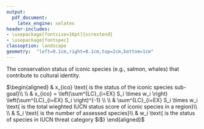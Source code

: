 ```yaml
---
output:
  pdf_document: 
    latex_engine: xelatex
header-includes:
- \usepackage[fontsize=16pt]{scrextend}
- \usepackage{fontspec}
classoption: landscape
geometry:  "left=0.1cm,right=0.1cm,top=2cm,bottom=1cm"
---
```


\pagenumbering{gobble}

The conservation status of iconic species (e.g., salmon, whales) that contribute to cultural identity.

\vspace{0.5in}

\noindent
$\begin{aligned}
& x_{ico} \text{   is the status of the iconic species sub-goal}\\
\\
& x_{ico} = \left(\sum^{LC}_{i=EX} S_i \times w_i \right)  \left(\sum^{LC}_{i=EX} S_i \right)^{-1} \\
\\
& \sum^{LC}_{i=EX} S_i \times w_i \text{   is the total wieghted IUCN status score of iconic species in a region}\\
\\
& S_i \text{   is the number of assessed species}\\
& w_i \text{   is the status of species in IUCN threat category $i$}
\end{aligned}$